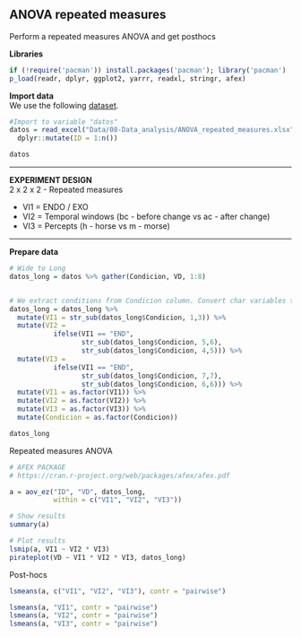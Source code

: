 ## ANOVA repeated measures

Perform a repeated measures ANOVA and get posthocs

**Libraries**
```r
if (!require('pacman')) install.packages('pacman'); library('pacman')
p_load(readr, dplyr, ggplot2, yarrr, readxl, stringr, afex) 
```



**Import data**  
We use the following [dataset](Data/08-Data_analysis/ANOVA_repeated_measures.xlsx).
```r
#Import to variable "datos"
datos = read_excel("Data/08-Data_analysis/ANOVA_repeated_measures.xlsx") %>% 
  dplyr::mutate(ID = 1:n())

datos
```

***

**EXPERIMENT DESIGN**  
2 x 2 x 2 - Repeated measures  

* VI1 = ENDO / EXO
* VI2 = Temporal windows (bc - before change vs  ac - after change)
* VI3 = Percepts (h - horse vs m - morse)
 
***

**Prepare data**
```r
# Wide to Long
datos_long = datos %>% gather(Condicion, VD, 1:8)


# We extract conditions from Condicion column. Convert char variables to factor
datos_long = datos_long %>%
  mutate(VI1 = str_sub(datos_long$Condicion, 1,3)) %>%
  mutate(VI2 = 
           ifelse(VI1 == "END", 
                  str_sub(datos_long$Condicion, 5,6), 
                  str_sub(datos_long$Condicion, 4,5))) %>%
  mutate(VI3 = 
           ifelse(VI1 == "END", 
                  str_sub(datos_long$Condicion, 7,7), 
                  str_sub(datos_long$Condicion, 6,6))) %>%
  mutate(VI1 = as.factor(VI1)) %>%
  mutate(VI2 = as.factor(VI2)) %>%
  mutate(VI3 = as.factor(VI3)) %>%
  mutate(Condicion = as.factor(Condicion))

datos_long
```


Repeated measures ANOVA
```r
# AFEX PACKAGE
# https://cran.r-project.org/web/packages/afex/afex.pdf

a = aov_ez("ID", "VD", datos_long,
           within = c("VI1", "VI2", "VI3"))

# Show results
summary(a)

# Plot results
lsmip(a, VI1 ~ VI2 * VI3)
pirateplot(VD ~ VI1 * VI2 * VI3, datos_long)

```

Post-hocs
```r
lsmeans(a, c("VI1", "VI2", "VI3"), contr = "pairwise")

lsmeans(a, "VI1", contr = "pairwise")
lsmeans(a, "VI2", contr = "pairwise")
lsmeans(a, "VI3", contr = "pairwise")

```